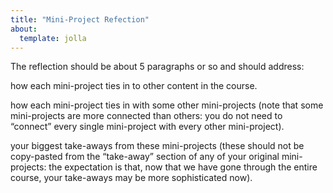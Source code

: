 ```yaml
---
title: "Mini-Project Refection"
about:
  template: jolla
---
```


The reflection should be about 5 paragraphs or so and should address:

how each mini-project ties in to other content in the course.

how each mini-project ties in with some other mini-projects (note that some mini-projects are more connected than others: you do not need to “connect” every single mini-project with every other mini-project).

your biggest take-aways from these mini-projects (these should not be copy-pasted from the “take-away” section of any of your original mini-projects: the expectation is that, now that we have gone through the entire course, your take-aways may be more sophisticated now).
